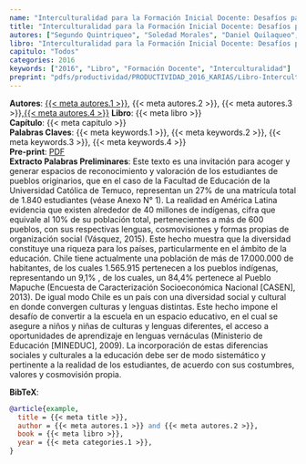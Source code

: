 ```yaml
---
name: "Interculturalidad para la Formación Inicial Docente: Desafíos para construir un diálogo intercultural"
title: "Interculturalidad para la Formación Inicial Docente: Desafíos para construir un diálogo intercultural"
autores: ["Segundo Quintriqueo", "Soledad Morales", "Daniel Quilaqueo", "Katerin Arias"]
libro: "Interculturalidad para la Formación Inicial Docente: Desafíos para construir un diálogo intercultural"
capitulo: "Todos"
categories: 2016
keywords: ["2016", "Libro", "Formación Docente", "Interculturalidad"]
preprint: "pdfs/productividad/PRODUCTIVIDAD_2016_KARIAS/Libro-Interculturalidad-formacion-docente-UCT.pdf"
---
```

**Autores**: [{{< meta autores.1 >}}](../members/current/segundoquintriqueo.qmd), {{< meta autores.2 >}}, {{< meta autores.3 >}},[{{< meta autores.4 >}}](../members/current/katerinarias.qmd)
**Libro**: {{< meta libro >}}   
**Capítulo**: {{< meta capitulo >}}   
**Palabras Claves**: {{< meta keywords.1 >}}, {{< meta keywords.2 >}}, {{< meta keywords.3 >}}, {{< meta keywords.4 >}}  
**Pre-print**: [PDF](../{{< meta preprint >}})  
**Extracto Palabras Preliminares**: Este texto es una invitación para acoger y generar espacios de reconocimiento y valoración de los estudiantes de pueblos originarios, que en el caso de la Facultad de Educación de la Universidad Católica de Temuco, representan un 27% de una matrícula total de 1.840 estudiantes (véase Anexo N° 1). La realidad en América Latina evidencia que existen alrededor de 40 millones de indígenas, cifra que equivale al 10% de su población total, pertenecientes a más de 600 pueblos, con sus respectivas lenguas, cosmovisiones y formas propias de organización social (Vásquez, 2015). Este hecho muestra que la diversidad constituye una riqueza para los países, particularmente en el ámbito de la educación. Chile tiene actualmente una población de más de 17.000.000 de habitantes, de los cuales 1.565.915 pertenecen a los pueblos indígenas, representando un 9,1% , de los cuales, un 84,4% pertenece al Pueblo Mapuche (Encuesta de Caracterización Socioeconómica Nacional [CASEN], 2013). De igual modo Chile es un país con una diversidad social y cultural en donde convergen culturas y lenguas distintas. Este hecho impone el desafío de convertir a la escuela en un espacio educativo, en el cual se asegure a niños y niñas de culturas y lenguas diferentes, el acceso a oportunidades de aprendizaje en lenguas vernáculas (Ministerio de Educación [MINEDUC], 2009). La incorporación de estas diferencias sociales y culturales a la educación debe ser de modo sistemático y pertinente a la realidad de los estudiantes, de acuerdo con sus costumbres, valores y cosmovisión propia.   


**BibTeX**:
```bibtex
@article{example,
  title = {{< meta title >}},
  author = {{< meta autores.1 >}} and {{< meta autores.2 >}},
  book = {{< meta libro >}},
  year = {{< meta categories.1 >}},
}
```
